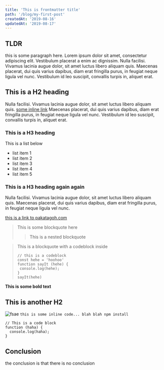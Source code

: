 ```yaml
---
title: 'This is frontmatter title'
path: '/blog/my-first-post'
createdAt: '2019-08-16'
updatedAt: '2019-08-17'
---
```


## TLDR

this is some paragraph here. Lorem ipsum dolor sit amet, consectetur adipiscing elit. Vestibulum placerat a enim ac dignissim. Nulla facilisi. Vivamus lacinia augue dolor, sit amet luctus libero aliquam quis. Maecenas placerat, dui quis varius dapibus, diam erat fringilla purus, in feugiat neque ligula vel nunc. Vestibulum id leo suscipit, convallis turpis in, aliquet erat.

## This is a H2 heading

Nulla facilisi. Vivamus lacinia augue dolor, sit amet luctus libero aliquam quis. [some inline link](https://pakatagoh.com) Maecenas placerat, dui quis varius dapibus, diam erat fringilla purus, in feugiat neque ligula vel nunc. Vestibulum id leo suscipit, convallis turpis in, aliquet erat.

### This is a H3 heading

This is a list below

- list item 1
- list item 2
- list item 3
- list item 4
- list item 5

### This is a H3 heading again again

Nulla facilisi. Vivamus lacinia augue dolor, sit amet luctus libero aliquam quis. Maecenas placerat, dui quis varius dapibus, diam erat fringilla purus, in feugiat neque ligula vel nunc.

[this is a link to pakatagoh.com](pakatagoh.com)

> This is some blockquote here
>
> > This is a nested blockquote

> This is a blockquote with a codeblock inside
>
> ```lang-js
> // this is a codeblock
> const hehe = 'hoohoo'
> function sayIt (hehe) {
>  console.log(hehe);
> }
> sayIt(hehe)
>
> ```

**This is some bold text**

## This is another H2

![fsae](./images/pg-fsae.jpg)
`this is some inline code... blah blah npm install`

```lang-js
// This is a code block
function (haha) {
  console.log(haha);
}
```

## Conclusion

the conclusion is that there is no conclusion
